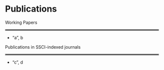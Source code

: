 # Publications

Working Papers
<hr style="border:2px solid gray"> </hr>

- "a", b



Publications in SSCI-indexed journals
<hr style="border:2px solid gray"> </hr>

- "c", d

